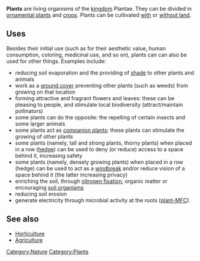 '''Plants''' are living organisms of the [[Kingdom (biology)|kingdom]] Plantae. They can be divided in [[ornamental plants]] and [[crops]]. Plants can be cultivated [[agriculture|with]] or [[container gardening|without land]].

==Uses==
Besides their initial use (such as for their aesthetic value, human consumption, coloring, medicinal use, and so on), plants can can also be used for other things. Examples include:
* reducing soil evaporation and the providing of [[shade]] to other plants and animals
* work as a [[ground cover]] preventing other plants (such as weeds) from growing on that location
* forming attractive and fragrant flowers and leaves: these can be pleasing to people, and stimulate local biodiversity (attract/maintain pollinators)
* some plants can do the opposite: the repelling of certain insects and some larger animals
* some plants act as [[companion plant]]s: these plants can stimulate the growing of other plants
* some plants (namely, tall and strong plants, thorny plants) when placed in a row ([[hedge]]) can be used to deny (or reduce) access to a space behind it, increasing safety
* some plants (namely, densely growing plants) when placed in a row (hedge) can be used to act as a [[windbreak]] and/or reduce vision of a space behind it (the latter increasing privacy)
* enriching the soil, through [[nitrogen fixation]], organic matter or encouraging [[soil organisms]]
* reducing soil erosion
* generate electricity through microbial activity at the roots ([[Microbial fuel cell|plant-MFC]]).

==See also==
* [[Horticulture]]
* [[Agriculture]]

[[Category:Nature]]
[[Category:Plants]]